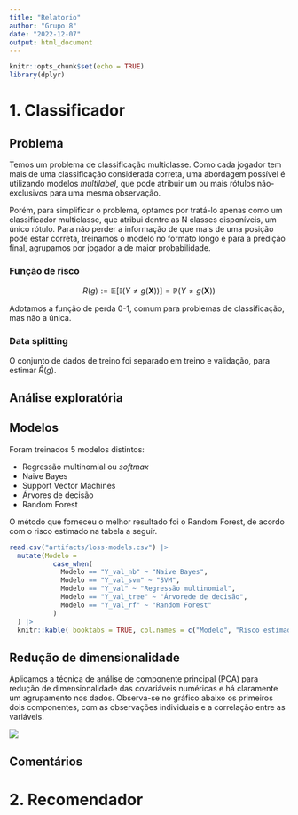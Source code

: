 ```yaml
---
title: "Relatorio"
author: "Grupo 8"
date: "2022-12-07"
output: html_document
---
```


```r
knitr::opts_chunk$set(echo = TRUE)
library(dplyr)
```
# 1. Classificador

## Problema 

Temos um problema de classificação multiclasse. Como cada jogador tem mais de uma classificação considerada correta, uma abordagem possível é utilizando modelos _multilabel_, que pode atribuir um ou mais rótulos não-exclusivos para uma mesma observação. 

Porém, para simplificar o problema, optamos por tratá-lo apenas como um classificador multiclasse, que atribui dentre as N classes disponíveis, um único rótulo. Para não perder a informação de que mais de uma posição pode estar correta, treinamos o modelo no formato longo e para a predição final, agrupamos por jogador a de maior probabilidade.

### Função de risco

$$
R(g) :=  \mathbb{E}[\mathbb{I}(Y \neq g(\boldsymbol{X}))] = \mathbb{P}(Y \neq g(\boldsymbol{X}))
$$

Adotamos a função de perda 0-1, comum para problemas de classificação, mas não a única.

### Data splitting 

O conjunto de dados de treino foi separado em treino e validação, para estimar $\hat{R}(g)$.

## Análise exploratória

## Modelos 

Foram treinados 5 modelos distintos:

- Regressão multinomial ou _softmax_
- Naive Bayes
- Support Vector Machines
- Árvores de decisão
- Random Forest

O método que forneceu o melhor resultado foi o Random Forest, de acordo com o risco estimado na tabela a seguir.

```r

read.csv("artifacts/loss-models.csv") |> 
  mutate(Modelo =
           case_when(
             Modelo == "Y_val_nb" ~ "Naive Bayes",
             Modelo == "Y_val_svm" ~ "SVM",
             Modelo == "Y_val" ~ "Regressão multinomial",
             Modelo == "Y_val_tree" ~ "Árvorede de decisão",
             Modelo == "Y_val_rf" ~ "Random Forest"
           )
  ) |> 
  knitr::kable( booktabs = TRUE, col.names = c("Modelo", "Risco estimado"))

```

## Redução de dimensionalidade

Aplicamos a técnica de análise de componente principal (PCA) para redução de dimensionalidade das covariáveis numéricas e há claramente um agrupamento nos dados. Observa-se no gráfico abaixo os primeiros dois componentes, com as observações individuais e a correlação entre as variáveis.

![](artifacts/pca-plot.png)


## Comentários

# 2. Recomendador